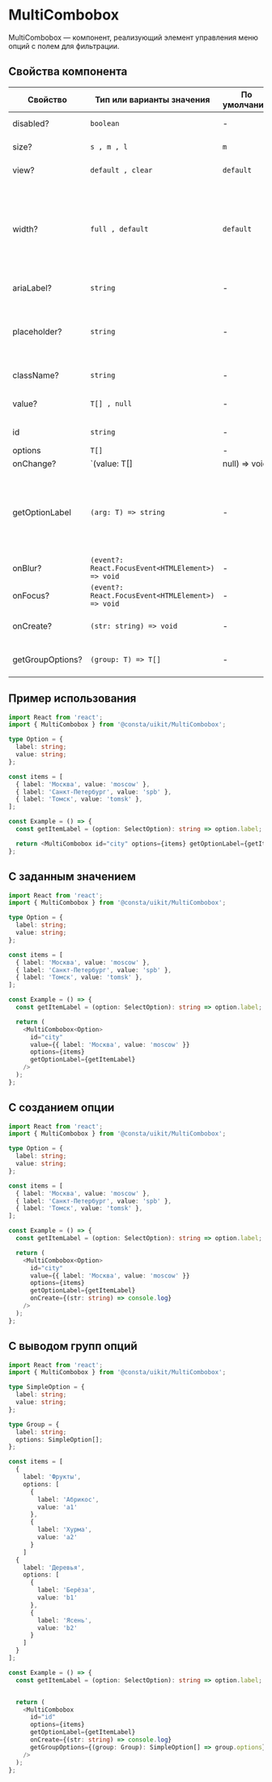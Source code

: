 
# MultiCombobox

MultiCombobox — компонент, реализующий элемент управления меню опций с полем для фильтрации.

## Cвойства компонента

| Свойство         | Тип или варианты значения                         | По умолчанию | Описание                                                                                              |
| ---------------- | ------------------------------------------------- | ------------ | ----------------------------------------------------------------------------------------------------- |
| disabled?        | `boolean`                                         | -            | Активность компонента                                                                                 |
| size?            | `s , m , l`                                       | `m`          | Размер компонента                                                                                     |
| view?            | `default , clear`                                 | `default`    | Внешний вид компонента                                                                                |
| width?           | `full , default`                                  | `default`    | Cвойство определяет, какую ширину будет занимать компонент. `default` — ширина по размеру содержимого |
| ariaLabel?       | `string`                                          | -            | `aria` атрибут для метки                                                                              |
| placeholder?     | `string`                                          | -            | Placeholder — текст, который отобразится в качестве подсказки в пустом поле                           |
| className?       | `string`                                          | -            | Дополнительный класс                                                                                  |
| value?           | `T[] , null`                                      | -            | Значение селекта, по умолчанию `null`.                                                                |
| id               | `string`                                          | -            | Идентификатор селекта                                                                                 |
| options          | `T[]`                                             | -            | Опции                                                                                                 |
| onChange?        | `(value: T[]|null) => void`                       | -            | Обработчик события изменения значения компонента                                                      |
| getOptionLabel   | `(arg: T) => string`                              | -            | Функция для получения текста опции, который будет отображаться в поле для выбранного значения         |
| onBlur?          | `(event?: React.FocusEvent<HTMLElement>) => void` | -            | Обработчик события `blur`                                                                             |
| onFocus?         | `(event?: React.FocusEvent<HTMLElement>) => void` | -            | Обработчик события `focus`                                                                            |
| onCreate?        | `(str: string) => void`                           | -            | Функция для создания новой опции                                                                      |
| getGroupOptions? | `(group: T) => T[]`                               | -            | Функция для получения опций из группы                                                                 |

## Пример использования

```ts
import React from 'react';
import { MultiCombobox } from '@consta/uikit/MultiCombobox';

type Option = {
  label: string;
  value: string;
};

const items = [
  { label: 'Москва', value: 'moscow' },
  { label: 'Санкт-Петербург', value: 'spb' },
  { label: 'Томск', value: 'tomsk' },
];

const Example = () => {
  const getItemLabel = (option: SelectOption): string => option.label;

  return <MultiCombobox id="city" options={items} getOptionLabel={getItemLabel} />;
};
```

## С заданным значением

```ts
import React from 'react';
import { MultiCombobox } from '@consta/uikit/MultiCombobox';

type Option = {
  label: string;
  value: string;
};

const items = [
  { label: 'Москва', value: 'moscow' },
  { label: 'Санкт-Петербург', value: 'spb' },
  { label: 'Томск', value: 'tomsk' },
];

const Example = () => {
  const getItemLabel = (option: SelectOption): string => option.label;

  return (
    <MultiCombobox<Option>
      id="city"
      value={{ label: 'Москва', value: 'moscow' }}
      options={items}
      getOptionLabel={getItemLabel}
    />
  );
};
```

## С созданием опции

```ts
import React from 'react';
import { MultiCombobox } from '@consta/uikit/MultiCombobox';

type Option = {
  label: string;
  value: string;
};

const items = [
  { label: 'Москва', value: 'moscow' },
  { label: 'Санкт-Петербург', value: 'spb' },
  { label: 'Томск', value: 'tomsk' },
];

const Example = () => {
  const getItemLabel = (option: SelectOption): string => option.label;

  return (
    <MultiCombobox<Option>
      id="city"
      value={{ label: 'Москва', value: 'moscow' }}
      options={items}
      getOptionLabel={getItemLabel}
      onCreate={(str: string) => console.log}
    />
  );
};
```

## С выводом групп опций

```ts
import React from 'react';
import { MultiCombobox } from '@consta/uikit/MultiCombobox';

type SimpleOption = {
  label: string;
  value: string;
};

type Group = {
  label: string;
  options: SimpleOption[];
};

const items = [
  {
    label: 'Фрукты',
    options: [
      {
        label: 'Абрикос',
        value: 'а1'
      },
      {
        label: 'Хурма',
        value: 'a2'
      }
    ]
  {
    label: 'Деревья',
    options: [
      {
        label: 'Берёза',
        value: 'b1'
      },
      {
        label: 'Ясень',
        value: 'b2'
      }
    ]
  }
];

const Example = () => {
  const getItemLabel = (option: SelectOption): string => option.label;


  return (
    <MultiCombobox
      id="id"
      options={items}
      getOptionLabel={getItemLabel}
      onCreate={(str: string) => console.log}
      getGroupOptions={(group: Group): SimpleOption[] => group.options}
    />
  );
};
```
